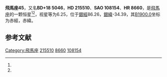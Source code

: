 {{Starbox begin
| name = 飛馬座45
}}
{{Starbox observe
| epoch = [[J2000.0|J2000.0]]
| constell = [[飛馬座|飛馬座]]<ref name=SIMBAD>{{cite web
 | url=http://simbad.u-strasbg.fr/simbad/sim-id?Ident=HR+8660
 | title =Pulsating variable Star
 | publisher=Centre de Données astronomiques de Strasbourg
 | work=SIMBAD
 | accessdate=2012-07-13}}</ref><ref name=DATA>{{cite web
 | url=http://vizier.u-strasbg.fr/viz-bin/VizieR-5?-out.add=.&-source=5050&-corr=PK=HR&-out.max=9999&HR=8660
 | title =VizieR Detailed Page
 | accessdate=2012-07-13}}</ref>
| 星官 = 
| ra = {{RA|22|45|28.2}}<ref name=SIMBAD /><ref name=DATA />
| dec = {{DEC|+19|22|0}}<ref name=SIMBAD /><ref name=DATA />
| appmag_v = 6.25<ref name=SIMBAD /><ref name=DATA />
}}
{{Starbox character
| class = gG6<ref name=SIMBAD /><ref name=DATA />
| b-v = 1.05<ref name=SIMBAD /><ref name=DATA />
| u-b = <ref name=SIMBAD /><ref name=DATA />
| r-i = <ref name=SIMBAD /><ref name=DATA />
| variable = 
}}
{{Starbox astrometry
| radial_v = 
| prop_mo_ra = -22
| parallax = 
| p_error = 
}}
{{Starbox catalog
| names =BD+18 5046，[[SAO星表|SAO]] 108154，[[HD星表|HD]] 215510，[[HR星表|HR]] 8660}}
{{Starbox reference |Simbad=HR+8660}}
{{Starbox end}}

'''飛馬座45'''，又名'''BD+18 5046'''，'''HD 215510'''、'''SAO 108154'''、'''HR 8660'''，是[[飛馬座|飛馬座]]的一颗恒星<ref name=SIMBAD /><ref name=DATA />，视星等为6.25，位于[[銀道座標系|銀經]]86.26，[[銀道座標系|銀緯]]-34.39，其[[B1900.0|B1900.0]]坐标为赤經{{RA|22|40|36.2}}，赤緯{{DEC|+18|-34.39|21}}。

== 参考文献 ==
{{reflist}}

{{飞马座恒星}}

[[Category:飛馬座|Category:飛馬座]]
[[Category:HD和HDE天體|215510]]
[[Category:HR天體|8660]]
[[Category:SAO天體|108154]]


{{star-stub}}